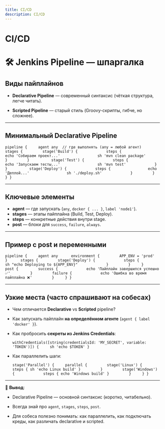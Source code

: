```yaml
---
title: CI/CD
description: CI/CD
---
```


# CI/CD


# 🛠️ Jenkins Pipeline — шпаргалка

## Виды пайплайнов

- **Declarative Pipeline** — современный синтаксис (чёткая структура, легче читать).
    
- **Scripted Pipeline** — старый стиль (Groovy-скрипты, гибче, но сложнее).
    

---

## Минимальный Declarative Pipeline

`pipeline {     agent any  // где выполнять (any = любой агент)      stages {         stage('Build') {             steps {                 echo 'Собираем проект...'                 sh 'mvn clean package'             }         }          stage('Test') {             steps {                 echo 'Запускаем тесты...'                 sh 'mvn test'             }         }          stage('Deploy') {             steps {                 echo 'Деплой...'                 sh './deploy.sh'             }         }     } }`

---

## Ключевые элементы

- **agent** — где запускать (`any`, `docker { ... }`, `label 'node1'`).
- **stages** — этапы пайплайна (Build, Test, Deploy).
- **steps** — конкретные действия внутри stage.
- **post** — блоки для `success`, `failure`, `always`.

---

## Пример с post и переменными

`pipeline {     agent any      environment {         APP_ENV = 'prod'     }      stages {         stage('Deploy') {             steps {                 sh "echo Deploying to ${APP_ENV}"             }         }     }      post {         success {             echo 'Пайплайн завершился успешно ✅'         }         failure {             echo 'Ошибка во время пайплайна ❌'         }     } }`

---

## Узкие места (часто спрашивают на собесах)

- Чем отличается **Declarative** vs **Scripted** pipeline?
    
- Как запускать пайплайн **на определённом агенте** (`agent { label 'docker' }`).
    
- Как пробросить **секреты из Jenkins Credentials**:
    
    `withCredentials([string(credentialsId: 'MY_SECRET', variable: 'TOKEN')]) {     sh 'echo $TOKEN' }`
    
- Как параллелить шаги:
    
    `stage('Parallel') {     parallel {         stage('Linux') {             steps { sh 'echo Linux build' }         }         stage('Windows') {             steps { echo 'Windows build' }         }     } }`
    

---

📌 **Вывод**:

- Declarative Pipeline — основной синтаксис (коротко, читабельно).
    
- Всегда знай про `agent`, `stages`, `steps`, `post`.
    
- Для собеса полезно понимать: как параллелить, как подключать креды, как различать declarative и scripted.